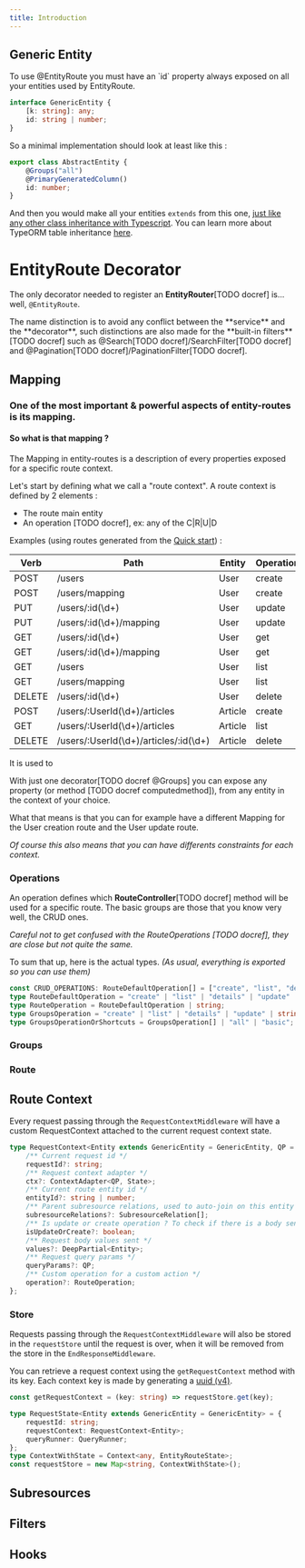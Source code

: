 ```yaml
---
title: Introduction
---
```



## Generic Entity

<DocAlert status="info">
    To use @EntityRoute you must have an `id` property always exposed on all your entities used by EntityRoute.
</DocAlert>

```typescript title="Every entity must implement this interface"
interface GenericEntity {
    [k: string]: any;
    id: string | number;
}
```

So a minimal implementation should look at least like this :

```typescript
export class AbstractEntity {
    @Groups("all")
    @PrimaryGeneratedColumn()
    id: number;
}
```

And then you would make all your entities `extends` from this one, [just like any other class inheritance with Typescript](https://www.typescriptlang.org/docs/handbook/classes.html). You can learn more about TypeORM table inheritance [here](https://typeorm.io/#/entity-inheritance).

# EntityRoute Decorator

The only decorator needed to register an **EntityRouter**[TODO docref] is... well, `@EntityRoute`.

<DocAlert>
    The name distinction is to avoid any conflict between the **service** and the **decorator**, such distinctions are
    also made for the **built-in filters** [TODO docref] such as @Search[TODO docref]/SearchFilter[TODO docref] and
    @Pagination[TODO docref]/PaginationFilter[TODO docref].
</DocAlert>

## Mapping

### One of the most important & powerful aspects of entity-routes is its mapping.

#### So what is that mapping ?

The Mapping in entity-routes is a description of every properties exposed for a specific route context.

Let's start by defining what we call a "route context". A route context is defined by 2 elements :

-   The route main entity
-   An operation [TODO docref], ex: any of the C|R|U|D

Examples (using routes generated from the [Quick start](../getting-started/quick-start)) :

| Verb   | Path                                  | Entity  | Operation |
| ------ | ------------------------------------- | ------- | --------- |
| POST   | /users                                | User    | create    |
| POST   | /users/mapping                        | User    | create    |
| PUT    | /users/:id(\d+)                       | User    | update    |
| PUT    | /users/:id(\d+)/mapping               | User    | update    |
| GET    | /users/:id(\d+)                       | User    | get       |
| GET    | /users/:id(\d+)/mapping               | User    | get       |
| GET    | /users                                | User    | list      |
| GET    | /users/mapping                        | User    | list      |
| DELETE | /users/:id(\d+)                       | User    | delete    |
| POST   | /users/:UserId(\d+)/articles          | Article | create    |
| GET    | /users/:UserId(\d+)/articles          | Article | list      |
| DELETE | /users/:UserId(\d+)/articles/:id(\d+) | Article | delete    |

It is used to

With just one decorator[TODO docref @Groups] you can expose any property (or method [TODO docref computedmethod]), from any entity in the context of your choice.

What that means is that you can for example have a different Mapping for the User creation route and the User update route.

_Of course this also means that you can have differents constraints for each context._

### Operations

An operation defines which **RouteController**[TODO docref] method will be used for a specific route.
The basic groups are those that you know very well, the CRUD ones.

_Careful not to get confused with the RouteOperations [TODO docref], they are close but not quite the same._

To sum that up, here is the actual types. _(As usual, everything is exported so you can use them)_

```typescript
const CRUD_OPERATIONS: RouteDefaultOperation[] = ["create", "list", "details", "update", "delete"];
type RouteDefaultOperation = "create" | "list" | "details" | "update" | "delete";
type RouteOperation = RouteDefaultOperation | string;
type GroupsOperation = "create" | "list" | "details" | "update" | string;
type GroupsOperationOrShortcuts = GroupsOperation[] | "all" | "basic";
```

### Groups

### Route

## Route Context

Every request passing through the `RequestContextMiddleware` will have a custom RequestContext attached to the current request context state.

```typescript
type RequestContext<Entity extends GenericEntity = GenericEntity, QP = QueryParams, State = Record<string, any>> = {
    /** Current request id */
    requestId?: string;
    /** Request context adapter */
    ctx?: ContextAdapter<QP, State>;
    /** Current route entity id */
    entityId?: string | number;
    /** Parent subresource relations, used to auto-join on this entity's relation inverse side */
    subresourceRelations?: SubresourceRelation[];
    /** Is update or create operation ? To check if there is a body sent */
    isUpdateOrCreate?: boolean;
    /** Request body values sent */
    values?: DeepPartial<Entity>;
    /** Request query params */
    queryParams?: QP;
    /** Custom operation for a custom action */
    operation?: RouteOperation;
};
```

### Store

Requests passing through the `RequestContextMiddleware` will also be stored in the `requestStore` until the request is over, when it will be removed from the store in the `EndResponseMiddleware`.

You can retrieve a request context using the `getRequestContext` method with its key.
Each context key is made by generating a [uuid (v4)](https://github.com/uuidjs/uuid).

```typescript
const getRequestContext = (key: string) => requestStore.get(key);
```

```typescript
type RequestState<Entity extends GenericEntity = GenericEntity> = {
    requestId: string;
    requestContext: RequestContext<Entity>;
    queryRunner: QueryRunner;
};
type ContextWithState = Context<any, EntityRouteState>;
const requestStore = new Map<string, ContextWithState>();
```

## Subresources

## Filters

## Hooks
